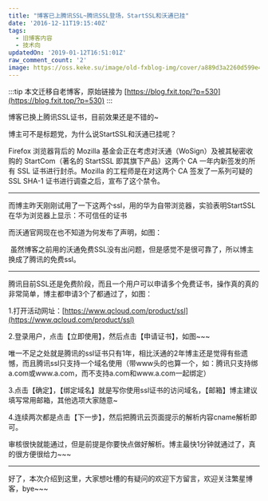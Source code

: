 ```yaml
---
title: "博客已上腾讯SSL~腾讯SSL登场，StartSSL和沃通已挂"
date: '2016-12-11T19:15:40Z'
tags:
  - 旧博客内容
  - 技术向
updatedOn: '2019-01-12T16:51:01Z'
raw_comment_count: '2'
image: https://oss.keke.su/image/old-fxblog-img/cover/a889d3a2260d599e4447b06e60de9d79.png
---
```


:::tip
本文迁移自老博客，原始链接为 [https://blog.fxit.top/?p=530](https://blog.fxit.top/?p=530)
:::

博客已换上腾讯SSL证书，目前效果还是不错的~

博主可不是标题党，为什么说StartSSL和沃通已挂呢？

Firefox 浏览器背后的 Mozilla 基金会正在考虑对沃通（WoSign）及被其秘密收购的 StartCom（著名的 StartSSL 即其旗下产品）这两个 CA 一年内新签发的所有 SSL 证书进行封杀。Mozilla 的工程师是在对这两个 CA 签发了一系列可疑的 SSL SHA-1 证书进行调查之后，宣布了这个禁令。

<hr />

而博主昨天刚刚试用了一下这两个ssl，用的华为自带浏览器，实验表明StartSSL在华为浏览器上显示：不可信任的证书

而沃通官网现在也不知道为何发布了声明，如图：

<img src="https://oss.keke.su/image/old-fxblog-img/81236ab441e39ec5f1a93c2f57694c66.png" alt="" />
虽然博客之前用的沃通免费SSL没有出问题，但是感觉不是很可靠了，所以博主换成了腾讯的免费ssl。

<hr />

腾讯目前SSL还是免费阶段，而且一个用户可以申请多个免费证书，操作真的真的非常简单，博主都申请3个了都通过了，如图：
<img src="https://oss.keke.su/image/old-fxblog-img/18b78d625efe8dd532cb5bf414a871b1.png" alt="" />


1.打开活动网址：[https://www.qcloud.com/product/ssl](https://www.qcloud.com/product/ssl)

2.登录用户，点击【立即使用】，然后点击【申请证书】，如图~~~
<img src="https://oss.keke.su/image/old-fxblog-img/6e6c4621400f29d0855200e1ed19bcef.png" alt="" />

唯一不足之处就是腾讯的ssl证书只有1年，相比沃通的2年博主还是觉得有些遗憾，而且腾讯ssl只支持一个域名使用（带www头的也算一个，如：腾讯只支持绑a.com或www.a.com，而不支持a.com和www.a.com一起绑定）

3.点击【确定】，【绑定域名】就是写你使用ssl证书的访问域名，【邮箱】博主建议填写常用邮箱，其他选项大家随意~

4.连续两次都是点击【下一步】，然后把腾讯云页面提示的解析内容cname解析即可。

审核很快就能通过，但是前提是你要快点做好解析。博主最快1分钟就通过了，真的很方便很给力~~~

<hr />

好了，本次介绍到这里，大家想吐槽的有疑问的欢迎下方留言，欢迎关注繁星博客，bye~~~
